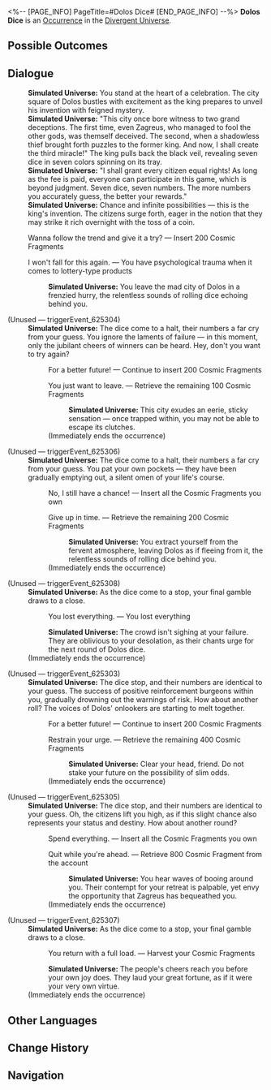 <%-- [PAGE_INFO]
PageTitle=#Dolos Dice#
[END_PAGE_INFO] --%>
{{Stub}}
{{Simulated Universe Event Infobox
|id            = 25301
|title         = 
|image         = Occurrence Dolos.png
|domains_su    = 
|domains_swarm = 
|domains_gng   = 
|domains_du    = Unknown
|domains_und   = 
|requirements  = 
|prev          = 
|next          = 
|characters    = 
|factions      = 
|order         = 
|order_du      = 136
}}
'''Dolos Dice''' is an [[Divergent Universe/Occurrence|Occurrence]] in the [[Divergent Universe]].

==Possible Outcomes==
{{Possible Outcomes
|choice_1 = Wanna follow the trend and give it a try?
|result_1 = Insert 200 Cosmic Fragments

|choice_2 = I won't fall for this again.
|result_2 = You have psychological trauma when it comes to lottery-type products
}}
<!--
==Gameplay Notes==
* 
-->
==Dialogue==
{{Dialogue Start}}
:'''Simulated Universe:''' You stand at the heart of a celebration. The city square of Dolos bustles with excitement as the king prepares to unveil his invention with feigned mystery.
:'''Simulated Universe:''' "This city once bore witness to two grand deceptions. The first time, even Zagreus, who managed to fool the other gods, was themself deceived. The second, when a shadowless thief brought forth puzzles to the former king. And now, I shall create the third miracle!" The king pulls back the black veil, revealing seven dice in seven colors spinning on its tray.
:'''Simulated Universe:''' "I shall grant every citizen equal rights! As long as the fee is paid, everyone can participate in this game, which is beyond judgment. Seven dice, seven numbers. The more numbers you accurately guess, the better your rewards."
:'''Simulated Universe:''' Chance and infinite possibilities &mdash; this is the king's invention. The citizens surge forth, eager in the notion that they may strike it rich overnight with the toss of a coin.
:{{DIcon|Star}} Wanna follow the trend and give it a try? &mdash; Insert 200 Cosmic Fragments
:{{DIcon|Star}} I won't fall for this again. &mdash; You have psychological trauma when it comes to lottery-type products
::'''Simulated Universe:''' You leave the mad city of Dolos in a frenzied hurry, the relentless sounds of rolling dice echoing behind you.


;(Unused &mdash; triggerEvent_625304)
:'''Simulated Universe:''' The dice come to a halt, their numbers a far cry from your guess. You ignore the laments of failure &mdash; in this moment, only the jubilant cheers of winners can be heard. Hey, don't you want to try again?
::{{DIcon|Star}} For a better future! &mdash; Continue to insert 200 Cosmic Fragments
::{{DIcon|Star}} You just want to leave. &mdash; Retrieve the remaining 100 Cosmic Fragments
:::'''Simulated Universe:''' This city exudes an eerie, sticky sensation &mdash; once trapped within, you may not be able to escape its clutches.
::;(Immediately ends the occurrence)

;(Unused &mdash; triggerEvent_625306)
:'''Simulated Universe:''' The dice come to a halt, their numbers a far cry from your guess. You pat your own pockets &mdash; they have been gradually emptying out, a silent omen of your life's course.
::{{DIcon|Star}} No, I still have a chance! &mdash; Insert all the Cosmic Fragments you own
::{{DIcon|Star}} Give up in time. &mdash; Retrieve the remaining 200 Cosmic Fragments
:::'''Simulated Universe:''' You extract yourself from the fervent atmosphere, leaving Dolos as if fleeing from it, the relentless sounds of rolling dice behind you.
::;(Immediately ends the occurrence)

;(Unused &mdash; triggerEvent_625308)
:'''Simulated Universe:''' As the dice come to a stop, your final gamble draws to a close.
::{{DIcon|Star}} You lost everything. &mdash; You lost everything
::'''Simulated Universe:''' The crowd isn't sighing at your failure. They are oblivious to your desolation, as their chants urge for the next round of Dolos dice.
:;(Immediately ends the occurrence)

;(Unused &mdash; triggerEvent_625303)
:'''Simulated Universe:''' The dice stop, and their numbers are identical to your guess. The success of positive reinforcement burgeons within you, gradually drowning out the warnings of risk. How about another roll? The voices of Dolos' onlookers are starting to melt together.
::{{DIcon|Star}} For a better future! &mdash; Continue to insert 200 Cosmic Fragments
::{{DIcon|Star}} Restrain your urge. &mdash; Retrieve the remaining 400 Cosmic Fragments
:::'''Simulated Universe:''' Clear your head, friend. Do not stake your future on the possibility of slim odds.
::;(Immediately ends the occurrence)

;(Unused &mdash; triggerEvent_625305)
:'''Simulated Universe:''' The dice stop, and their numbers are identical to your guess. Oh, the citizens lift you high, as if this slight chance also represents your status and destiny. How about another round?
::{{DIcon|Star}} Spend everything. &mdash; Insert all the Cosmic Fragments you own
::{{DIcon|Star}} Quit while you're ahead. &mdash; Retrieve 800 Cosmic Fragment from the account
:::'''Simulated Universe:''' You hear waves of booing around you. Their contempt for your retreat is palpable, yet envy the opportunity that Zagreus has bequeathed you.
::;(Immediately ends the occurrence)

;(Unused &mdash; triggerEvent_625307)
:'''Simulated Universe:''' As the dice come to a stop, your final gamble draws to a close.
::{{DIcon|Star}} You return with a full load. &mdash; Harvest your Cosmic Fragments
::'''Simulated Universe:''' The people's cheers reach you before your own joy does. They laud your great fortune, as if it were your very own virtue.
:;(Immediately ends the occurrence)
{{Dialogue End}}

==Other Languages==
{{Other Languages
|en   = Dolos Dice
|zhs  = 多洛斯骰子
|zht  = 多洛斯骰子
|ja   = ドロスサイコロ
|ko   = 도로스 주사위
|es   = Dado de Doros
|fr   = Dés de Dolos
|ru   = Кость из Долоса
|th   = ลูกเต๋า Dolos
|vi   = Xúc Xắc Dolos
|de   = Doros Würfel
|id   = Dadu Doros
|pt   = Dado de Dolos
}}

==Change History==
{{Change History|3.1}}

==Navigation==
{{Occurrence Navbox}}